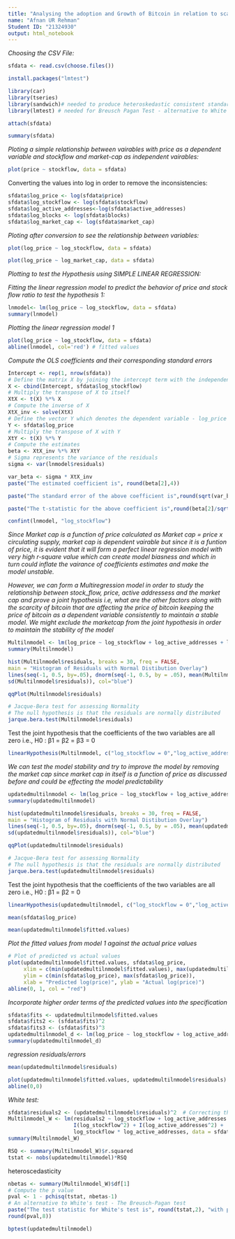 ---
title: "Analysing the adoption and Growth of Bitcoin in relation to scarcity"
name: "Afnan UR Rehman"
Student ID: "21324930"
output: html_notebook
---


*Choosing the CSV File:*

```{r}
sfdata <- read.csv(choose.files())
```

```{r}
install.packages("lmtest")

```


```{r}
library(car)
library(tseries)
library(sandwich)# needed to produce heteroskedastic consistent standard errors
library(lmtest) # needed for Breusch Pagan Test - alternative to White's test

```


```{r}
attach(sfdata)
```

```{r}
summary(sfdata)
```


*Ploting a simple relationship between vairables with price as a dependent variable and stockflow and market-cap as independent vairables:*

```{r}
plot(price ~ stockflow, data = sfdata)
```
Converting the values into log in order to remove the inconsistencies:

```{r}
sfdata$log_price <- log(sfdata$price)
sfdata$log_stockflow <- log(sfdata$stockflow)
sfdata$log_active_addresses<-log(sfdata$active_addresses)
sfdata$log_blocks <- log(sfdata$blocks)
sfdata$log_market_cap <- log(sfdata$market_cap)
```

*Ploting after conversion to see the relationship between variables:*

```{r}
plot(log_price ~ log_stockflow, data = sfdata)
```


```{r}
plot(log_price ~ log_market_cap, data = sfdata)
```




*Plotting to test the Hypothesis using SIMPLE LINEAR REGRESSION:*


*Fitting the linear regression model to predict the behavior of price and stock flow ratio to test the hypothesis 1:*
```{r}
lnmodel<- lm(log_price ~ log_stockflow, data = sfdata)
summary(lnmodel)
```

*Plotting the linear regression model 1*


```{r}
plot(log_price ~ log_stockflow, data = sfdata)
abline(lnmodel, col='red') # fitted values
```




*Compute the OLS coefficients and their corresponding standard errors*

```{r}
Intercept <- rep(1, nrow(sfdata))
# Define the matrix X by joining the intercept term with the independent variable i.e, log_stockflow
X <- cbind(Intercept, sfdata$log_stockflow)
# Multiply the transpose of X to itself
XtX <- t(X) %*% X
# Compute the inverse of X
XtX_inv <- solve(XtX)
# Define the vector Y which denotes the dependent variable - log_price
Y <- sfdata$log_price
# Multiply the transpose of X with Y
XtY <- t(X) %*% Y
# Compute the estimates
beta <- XtX_inv %*% XtY
# Sigma represents the variance of the residuals
sigma <- var(lnmodel$residuals)
```

```{r}
var_beta <- sigma * XtX_inv
paste("The estimated coefficient is", round(beta[2],4))
```



```{r}
paste("The standard error of the above coefficient is",round(sqrt(var_beta[4]),4))
```
```{r}
paste("The t-statistic for the above coefficient is",round(beta[2]/sqrt(var_beta[4]),4))
```

```{r}
confint(lnmodel, "log_stockflow")
```

*Since Market cap is a function of price calculated as
Market cap = price x circulating supply,
market cap is dependent vairable but since it is a funtion of price, it is evident that it will form a perfect linear regression model with very high r-square value which can create model biasness and which in turn could inflate the vairance of coefficients estimates and make the model unstable.* 

*However, we can form a Multiregression model in order to study the relationship between stock_flow, price, active addressess and the market cap and prove a joint hypothesis i.e, what are the other factors along with the scarcity of bitcoin that are affecting the price of bitcoin keeping the price of bitcoin as a dependent variable consistently to maintain a stable model. We might exclude the marketcap from the joint hypothesis in order to maintain the stability of the model*



```{r}
Multilnmodel <- lm(log_price ~ log_stockflow + log_active_addresses + log_market_cap , data = sfdata)
summary(Multilnmodel)
```


```{r}
hist(Multilnmodel$residuals, breaks = 30, freq = FALSE,
main = "Histogram of Residuals with Normal Distibution Overlay")
lines(seq(-1, 0.5, by=.05), dnorm(seq(-1, 0.5, by = .05), mean(Multilnmodel$residuals),
sd(Multilnmodel$residuals)), col="blue")
```

```{r}
qqPlot(Multilnmodel$residuals)
```

```{r}
# Jacque-Bera test for assessing Normality 
# The null hypothesis is that the residuals are normally distributed
jarque.bera.test(Multilnmodel$residuals)
```

Test the joint hypothesis that the coefficients of the two variables are all zero
i.e., H0 : β1 = β2 = β3 = 0

```{r}
linearHypothesis(Multilnmodel, c("log_stockflow = 0","log_active_addresses = 0","log_market_cap=0"))
```



*We can test the model stability and try to improve the model by removing the market cap since market cap in itself is a function of price as discussed before and could be effecting the model predictability*

```{r}
updatedmultilnmodel <- lm(log_price ~ log_stockflow + log_active_addresses , data = sfdata)
summary(updatedmultilnmodel)
```
```{r}
hist(updatedmultilnmodel$residuals, breaks = 30, freq = FALSE,
main = "Histogram of Residuals with Normal Distibution Overlay")
lines(seq(-1, 0.5, by=.05), dnorm(seq(-1, 0.5, by = .05), mean(updatedmultilnmodel$residuals),
sd(updatedmultilnmodel$residuals)), col="blue")
```

```{r}
qqPlot(updatedmultilnmodel$residuals)
```

```{r}
# Jacque-Bera test for assessing Normality 
# The null hypothesis is that the residuals are normally distributed
jarque.bera.test(updatedmultilnmodel$residuals)
```
Test the joint hypothesis that the coefficients of the two variables are all zero
i.e., H0 : β1 = β2 = 0

```{r}
linearHypothesis(updatedmultilnmodel, c("log_stockflow = 0","log_active_addresses = 0"))
```

```{r}
mean(sfdata$log_price)
```

```{r}
mean(updatedmultilnmodel$fitted.values)
```

*Plot the fitted values from model 1 against the actual price values*

```{r}
# Plot of predicted vs actual values
plot(updatedmultilnmodel$fitted.values, sfdata$log_price,
     xlim = c(min(updatedmultilnmodel$fitted.values), max(updatedmultilnmodel$fitted.values)),
     ylim = c(min(sfdata$log_price), max(sfdata$log_price)),
     xlab = "Predicted log(price)", ylab = "Actual log(price)")
abline(0, 1, col = "red")

```

*Incorporate higher order terms of the predicted values into the specification* 
```{r}
sfdata$fits <- updatedmultilnmodel$fitted.values
sfdata$fits2 <- (sfdata$fits)^2
sfdata$fits3 <- (sfdata$fits)^3
updatedmultilnmodel_d <- lm(log_price ~ log_stockflow + log_active_addresses + fits2 + fits3, data = sfdata)
summary(updatedmultilnmodel_d)
```

*regression residuals/errors*

```{r}
mean(updatedmultilnmodel$residuals)
```



```{r}
plot(updatedmultilnmodel$fitted.values, updatedmultilnmodel$residuals)
abline(0,0)
```

*White test:*

```{r}
sfdata$residuals2 <- (updatedmultilnmodel$residuals)^2  # Correcting the calculation of squared residuals
Multilnmodel_W <- lm(residuals2 ~ log_stockflow + log_active_addresses + 
                     I(log_stockflow^2) + I(log_active_addresses^2) + 
                     log_stockflow * log_active_addresses, data = sfdata)
summary(Multilnmodel_W)

```

```{r}
RSQ <- summary(Multilnmodel_W)$r.squared
tstat <- nobs(updatedmultilnmodel)*RSQ

```

heteroscedasticity

```{r}
nbetas <- summary(Multilnmodel_W)$df[1]
# Compute the p value
pval <- 1 - pchisq(tstat, nbetas-1)
# An alternative to White's test - The Breusch-Pagan test
paste("The test statistic for White's test is", round(tstat,2), "with p value",
round(pval,8))

```
```{r}
bptest(updatedmultilnmodel)
```

